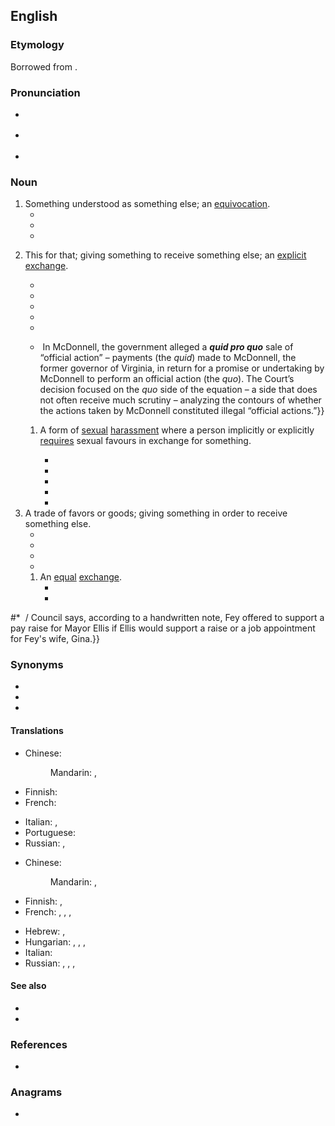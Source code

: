 ==English==
{{was wotd|2009|August|17}}

===Etymology===
Borrowed from {{bor|en|la|[[quid]] [[prō]] [[quō]]|lit=something for something}}.

===Pronunciation===
* {{a|UK}} {{IPA|en|/ˌkwɪd.pɹəʊˈkwəʊ/}}
* {{a|US}} {{IPA|en|/ˌkwɪd.pɹoʊˈkwoʊ/}}
* {{audio|en|en-au-quid pro quo.ogg|Audio (AU)}}

===Noun===
{{en-noun|quae pro quibus|quid pro quibus|quid pro quos}}

# Something understood as something else; an [[equivocation]].
#* {{quote-book|en|year=1844|by={{w|Arthur Schopenhauer}}|type=translation|author=[[s:Author:Richard Burdon Haldane|Richard Burdon Haldane]]|title=[[s:The World as Will and Representation/First Book|''The World as Will and Representation'', 2nd edition, first book]]|section=13|passage=The misunderstanding of the word or the '''quid pro quo''' is the unintentional pun, and is related to it exactly as folly is to wit.}}
#* {{quote-book|en|year=1912|by=[[w:Fyodor Dostoevsky|Fyodor Dostoevsky]]|type=translation|author=[[s:Constance Garnett|Constance Garnett]]|title=[[s:The Brothers Karamazov/Book V/Chapter 5|The Brothers Karamazov]]|section=part II, book V, chapter 5|passage=&ldquo;Is it simply a wild fantasy, or a mistake on the part of the old man &mdash; some impossible '''quid pro quo'''?&rdquo;}}
#* {{quote-book|en|year=1982 |title=Esthetics of Music |author=Carl Dahlhaus|page=52 |ISBN=|passage=His argument was formulated, not without reason, as a paradox, a '''quid pro quo''' of opposing concepts: form is declared to be content, thus its own opposite.}}
# {{lb|en|legal}} This for that; giving something to receive something else; an [[explicit]] [[exchange]].
#* {{quote-book|en|title=Corporate Welfare Policy and the Welfare State| author=Davita Silfen Glasberg, ‎Daniel L. Skidmore| page=138| year=1997| passage=More importantly, the Chrysler bailout produced a '''quid pro quo''' wherein Congress agreed to pass bank deregulation legislation if banks agreed to convert substantial amounts of Chrysler's debt to equity.}}
#* {{quote-book|en|year=2002|author=Barry G. Silverman|title=[[s:Sklar v. Commissioner of Internal Revenue - Concurrence by Judge Silverman (2002)|Sklar v. Commissioner of Internal Revenue - Concurrence by Judge Silverman (2002)]]|passage=Section 170 states that '''quid pro quo''' donations, for which a taxpayer receives something in return, are not deductible.}}
#* {{quote-book|en|year=2004 |title=The Priest and the Great King: Temple-palace Relations in the Persian Empire|author=Lisbeth S. Fried |page=74 |ISBN=|passage=The apparent exception at the Temple of Neith at Sais is likely due to an agreement, a '''quid pro quo''', made with Udjahorresnet, not to a failure to enact the command immediately.}}
#* {{quote-book|en|year=2006 |title=Administration of Government Contracts |author=John Cibinic, Jr., ‎Ralph C. Nash, ‎James F. Nagle |page=84 |ISBN=|passage=The requisite intent is proved by showing a '''quid pro quo'''—an expectation of a favorable official act in return for the bribe.}}
#* {{quote-book|en|year=2012  |title=Tax Planning and Compliance for Tax-Exempt Organizations|author=Jody Blazek |page= |ISBN=|passage=Neither the envelope nor the entry form indicated whether a donation was enclosed. Because there was no obligation to pay to enter the sweepstakes, payments voluntarily sent were fully deductible. No '''quid pro quo''' occurred.}}
#* {{quote-journal|en|date=July 13, 2016| title=SCOTUS ''Quid Pro Quo'' Analysis in McDonnell May Broadly Affect Bribery & Insider Trading Prosecutions| journal=Forbes| author=Robert Anello| passage=All are based on the concept of '''''quid pro quo''''', or “this for that” – the exchange of one thing for another.&nbsp;{{...}}&nbsp;In McDonnell, the government alleged a '''''quid pro quo''''' sale of “official action” – payments (the ''quid'') made to McDonnell, the former governor of Virginia, in return for a promise or undertaking by McDonnell to perform an official action (the ''quo''). The Court’s decision focused on the ''quo'' side of the equation – a side that does not often receive much scrutiny – analyzing the contours of whether the actions taken by McDonnell constituted illegal “official actions.”}}
## {{lb|en|legal}} {{rfv-sense|en}} A form of [[sexual]] [[harassment]] where a person implicitly or explicitly [[require]]s  sexual favours in exchange for something.
##* {{quote-book|en|year=2005  |title=Sexual Harassment and Violence Against Women|author=Charles V. Dale |page= |ISBN=|passage=The earliest judicial challenges involving tangible job detriment or '''quid pro quo''' harassment claims — filed by women who were allegedly fired for resisting sexual advances by their supervisors — were largely unsuccessful.}}
##* {{quote-book|en|title=Promoting Legal and Ethical Awareness| author=Ronald W. Scott| year=2008| page=140| passage=A '''quid pro quo''' complaint typically is lodged by an employee who has been denied opportunities because he or she refused a perpetrator's sexual advances or by an employee who has been denied opportunities because another employee obtained those opportunities by submitting to a perpetrator's sexual advances.}}
##* {{quote-book|en|year=2009  |title=Inventing Equal Opportunity|author=Frank Dobbin |page= |ISBN=|passage=As for a legal remedy to the problem of harassment, the Court found that a proper, well-advertised grievance procedure could be used in a defense where sexual comments and horseplay created a “hostile environment,” but not in the '''quid pro quo''' cases that feminist Catharine MacKinnon had dubbed "put out or get out."}}
##* {{quote-book|en|year=2015 |title=Equal Employment Opportunity Compliance Guide 2016 |author=Buckley|page=4-23 |ISBN=|passage=The employee brought a claim of '''quid pro quo''' harassment, but the court found that because the supervisor had torn up the memo following her refusal to have a drink with him, there was no actionable change in her employment. The court did note that the supervisor's behavior would be considered in the context of the employee's hostile environment sexual harassment claim.}}
##* {{quote-book|en|year=2018  |title=A Practical Guide to Equal Employment Opportunity |author=Walter B. Connolly, Jr., ‎Michael J. Connolly, ‎Joshua Feinstein |page=161 |ISBN=|passage=American courts have recognized two forms of sexual harassment. In the first, '''quid pro quo''' cases, the violation occurs when an employer or supervisor conditions an employment benefit on the employee's providing sexual favors. }}
# A trade of favors or goods; giving something in order to receive something else.
#* {{quote-book|en|year=1895|author=Uchimura Kanzo|title=[[s:The Diary of a Japanese Convert|The Diary of a Japanese Convert]]|chapter=1|passage=No less weightier was to be the youth's consideration for his master, who was to him no mere school teacher or college professor on '''quid pro quo''' principle, but a veritable didaskalos, in whom he could and must completely confide the care of his body and soul.}}
#* {{quote-journal|en|journal=Forbes| date=Dec 14, 2011| title=Business Networking That Works ... It's Called '''Quid Pro Quo'''| author=Susan T. Spencer| passage=I call it '''quid pro quo''' while other authors have described it as “the art of reciprocity.”}}
#* {{quote-book|en|year=2014 |title=Nice Girls Don't Get the Corner Office|author=Lois P. Frankel |page= |ISBN=|passage=People don't like to talk about it, but inherent to every relationship there's a '''quid pro quo'''— something that's exchanged in return for something else. The '''quid pro quo''' can be obvious, such as ''I give you a salary and in return I expect you to do a good job'', or more subtly, ''I give you a recommendation and in tern expect you'll help me get my expense check processed faster''. It's an unspoken system of bartering that goes on in relationships. Women aren't very good at capitalizing on the '''quid pro quo'''. Instead, they give away favors and expect little or nothing in return.}}
#* {{quote-book|en|year=2018  |title=Quid Pro Quo|author=Vicki Grant |page= |ISBN=|passage=All I'm asking for is a little '''quid pro quo'''. You know—you scratch my back, I'll scratch yours.}}
## An [[equal]] [[exchange]]. {{rfv-sense|en}}
##* {{quote-book|en|year=1837  |title=The Congressional Globe |author=United States. Congress |page=1977 |ISBN=|passage=Mr. P. did not consider that branch, strictly and technically speaking, public revenue; at least it did not arise from taxation, because those persons who had paid this money had received a full equivalent for the same; there was a '''quid pro quo''' on both sides; and this was not taxation, it was a sale; the parties therefore from whom this money was derived had not been taxed.}}
##* {{quote-book|en|title=Corruption in America| author=Zephyr Teachout|year=2014| page=239| passage=Most of those cases were about witness immunity deals (was there a quid pro quo?) or the meaning of '''quid pro quo''' in the classic “equality of exchange” sense.}}

#* {{quote-journal|en|journal=69 News| date=March 4, 2019| title=Phillipsburg council calls for new investigation of alleged '''quid pro quo'''| passage=Council says the mayor and a former councilman may have engaged in a "'''quid pro quo'''."&nbsp;/ {{...}}&nbsp;/ Council says, according to a handwritten note, Fey offered to support a pay raise for Mayor Ellis if Ellis would support a raise or a job appointment for Fey's wife, Gina.}}

===Synonyms===
{{checksense|en}}
* {{l|en|barter}}
* {{l|en|swap}}
* {{l|en|trade}}

====Translations====
{{trans-top|something understood as another}}
* Chinese:
*: Mandarin: {{t+|zh|模稜|sc=Hani}}, {{t+|zh|含糊|sc=Hani}}
* Finnish: {{t+|fi|väärinkäsitys}}
* French: {{t+|fr|quiproquo|m}}
{{trans-mid}}
* Italian: {{t+|it|qui pro quo|m}},  {{t|it|quiproquò|m}}
* Portuguese: {{t+|pt|quiproquó|m}}
* Russian: {{t+|ru|квипрокво́|n}}, {{t|ru|кипроко́|n}}
{{trans-bottom}}

{{trans-top|this for that}}
* Chinese:
*: Mandarin: {{t|zh|等價交換|sc=Hani}}, {{t|zh|等价交换|tr=děngjià jiāohuàn|sc=Hani}}
* Finnish: {{t+|fi|vaihtokauppa}}, {{t+|fi|vastike}}
* French: {{t+|fr|contrepartie|f}}, {{t+|fr|donnant donnant}}, {{t+|fr|on ne donne rien pour rien}}, {{t+|fr|quid pro quo}}
{{trans-mid}}
* Hebrew: {{t|he|שמור לי ואשמור לך}}, {{t|he|יד רוחצת יד}}
* Hungarian: {{t|hu|viszontszolgáltatás}}, {{t+|hu|ellenszolgáltatás}}, {{t+|hu|egyenérték}}, {{t+|hu|ellenérték}}
* Italian: {{t+|it|do ut des}}
* Russian: {{t|ru|услу́га за услу́гу}}, {{t|ru|не́что за не́что}}, {{qualifier|colloquial}} {{t|ru|дашь на да́шь}}, {{t|ru|ты — мне, я — тебе́}}
{{trans-bottom}}

====See also====
* {{l|en|tit for tat}}
* {{l|en|you scratch my back and I'll scratch yours}}

===References===
* {{R:OneLook}}

===Anagrams===
* {{anagrams|en|a=dioopqqruu|quo pro quid}}